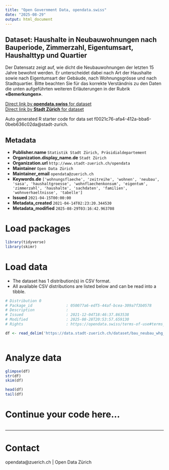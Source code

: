 ```yaml
---
title: "Open Government Data, opendata.swiss"
date: "2025-08-29"
output: html_document
---
```


## Dataset: Haushalte in Neubauwohnungen nach Bauperiode, Zimmerzahl, Eigentumsart, Haushalttyp und Quartier


Der Datensatz zeigt auf, wie dicht die Neubauwohnungen der letzten 15 Jahre bewohnt werden. Er unterscheidet dabei nach Art der Haushalte sowie nach Eigentumsart der Gebäude, nach Wohnungsgrösse und nach Stadtquartier.
Bitte beachten Sie für das korrekte Verständnis zu den Daten die unten aufgeführten weiteren Erläuterungen in der Rubrik **«Bemerkungen»**.



[Direct link by **opendata.swiss** for dataset](https://opendata.swiss/de/dataset/haushalte-in-neubau-wohnungen-nach-bauperiode-zimmerzahl-eigentumsart-haushalttyp-und-quar-2006)<br>
[Direct link by **Stadt Zürich** for dataset](https://data.stadt-zuerich.ch/dataset/bau_neubau_whg_hh_whnfl_bp_zizahl_eart_hhtyp_quart_od6991)

Auto generated R starter code for data set f0021c76-afa4-412a-bba6-0beb636c02da@stadt-zurich.

## Metadata

- **Publisher.name** `Statistik Stadt Zürich, Präsidialdepartement`
- **Organization.display_name.de** `Stadt Zürich`
- **Organization.url** `http://www.stadt-zuerich.ch/opendata`
- **Maintainer** `Open Data Zürich`
- **Maintainer_email** `opendata@zuerich.ch`
- **Keywords.de** `['wohnungsflaeche', 'zeitreihe', 'wohnen', 'neubau', 'sasa', 'haushaltgroesse', 'wohnflaechenkonsum', 'eigentum', 'zimmerzahl', 'haushalte', 'sachdaten', 'familien', 'wohnverhaeltnisse', 'tabelle']`
- **Issued** `2021-04-15T00:00:00`
- **Metadata_created** `2021-04-14T02:23:20.344530`
- **Metadata_modified** `2025-08-29T03:16:42.963708`


# Load packages

```r

library(tidyverse)
library(skimr)

```

# Load data

-   The dataset has 1 distribution(s) in CSV format.
-   All available CSV distributions are listed below and can be read into a tibble.

```r

# Distribution 0
# Package_id               : 050077a6-edf5-44af-bcea-309a7f3b0578
# Description              : 
# Issued                   : 2021-12-04T18:46:37.863538
# Modified                 : 2025-08-28T20:53:57.659130
# Rights                   : https://opendata.swiss/terms-of-use#terms_open

df <- read_delim('https://data.stadt-zuerich.ch/dataset/bau_neubau_whg_hh_whnfl_bp_zizahl_eart_hhtyp_quart_od6991/download/BAU699OD6991.csv')



```

# Analyze data

```r

glimpse(df)
str(df)
skim(df)

head(df)
tail(df)

```

# Continue your code here...

```r

```

------------------------------------------------------------------------

# Contact

opendata@zuerich.ch | Open Data Zürich

